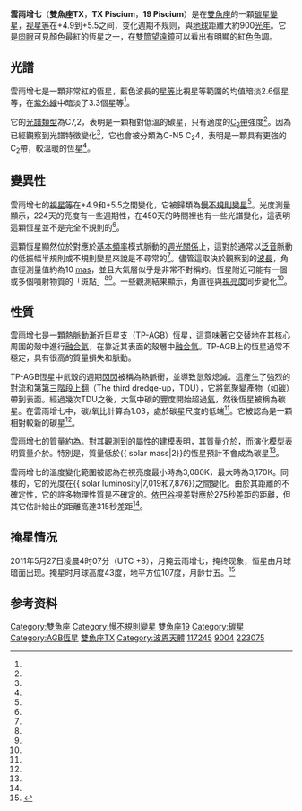 {{short description|在雙魚座中肉眼可見的碳星}}

{{Starbox begin
| name = 雲雨增七（雙魚座TX）
}}
{{Starbox image
 | image=
{{Location mark
|image=Pisces constellation map.svg|alt=|float=center|width=260
|label=|position=right
|mark=Red circle.svg|mark_width=8|mark_link=TX Psc|x=699|y=657
}}
|caption=雲雨增七在雙魚座中的位置（紅圈）
}}
{{Starbox observe
| epoch=[[J2000.0|J2000.0]]
| constell=[[雙魚座|雙魚座]]
| 星官 = [[雲雨_(星官)|雲雨]] （[[壁宿|壁宿]]）
| ra={{RA|23|46|23.51708}}<ref name=hipparcos/>
| dec={{DEC|+03|29|12.5244}}<ref name=hipparcos/>
| appmag_v=4.79 - 5.20<ref name=gcvs/>
}}
{{Starbox character
| class = C7,2<ref name=Yamashita1972/>
| b-v = +2.60<ref name=ducati/>
| u-b = +3.33<ref name=ducati/>
| variable = [[慢不規則變星|Lb]]<ref name=gcvs/>
}}
{{Starbox astrometry
| radial_v = {{Val|+11.5|1.5}}<ref name=Anderson2012/>
| prop_mo_ra = −33.68<ref name=hipparcos/>
| prop_mo_dec = −24.49<ref name=hipparcos/>
| parallax = 3.63
| p_error = 0.39
| parallax_footnote = <ref name=hipparcos/>
| absmag_v = −2.22<ref name=Anderson2012/>
}}
{{Starbox detail
| mass = 1 - 3<ref name=klotz/>
| temperature = 3,080 - 3,170<ref name=klotz/>
| radius = 295<ref name=klotz/>
| luminosity = 7,019 - 7,876<ref name=klotz/>
| gravity = −0.2 - −0.5<ref name=klotz/>
| metal_fe = −0.39<ref name=abia/>
}}
{{Starbox catalogue
| names = {{odlist|V=TX Psc|F=19 Psc|BD=+02° 4709|FK5=3908|HD=223075|HIP=117245 | HR=9004 | SAO=128374 }}
}}
{{Starbox reference
|Simbad = TX+Piscium
}}
{{Starbox end}}

'''雲雨增七'''（'''雙魚座TX'''，'''TX Piscium'''，'''19 Piscium'''）是在[[雙魚座|雙魚座]]的一顆[[碳星|碳星]][[變星|變星]]，[[视星等|视星等]]在+4.9到+5.5之间，变化週期不规则，與[[地球|地球]]距離大約900[[光年|光年]]。它是[[肉眼|肉眼]]可見顏色最紅的恆星之一，在[[雙筒望遠鏡|雙筒望遠鏡]]可以看出有明顯的紅色色調。

== 光譜 ==
雲雨增七是一顆非常紅的恆星，藍色波長的[[星等|星等]]比視星等範圍的均值暗淡2.6個星等，在[[紫外線|紫外線]]中暗淡了3.3個星等<ref name=ducati/>。

它的[[恆星分類|光譜類型]]為C7,2，表明是一顆相對低溫的碳星，只有適度的[[史萬譜帶|C<sub>2</sub>帶]]強度<ref name=Yamashita1972/>。因為已經觀察到光譜特徵變化<ref name=hron/>，它也會被分類為C-N5 C<sub>2</sub>4，表明是一顆具有更強的C<sub>2</sub>帶，較溫暖的恆星<ref name=barnbaum/>。

== 變異性 ==
雲雨增七的[[視星等|視星等]]在+4.9和+5.5之間變化，它被歸類為[[慢不規則變星|慢不規則變星]]<ref name=gcvs/>。光度測量顯示，224天的亮度有一些週期性，在450天的時間裡也有一些光譜變化，這表明這顆恆星並不是完全不規則的<ref name=hron/>。

這顆恆星顯然位於對應於[[基本頻率|基本頻率]]模式脈動的[[週光關係|週光關係]]上，這對於通常以[[泛音|泛音]]脈動的低振幅半規則或不規則變星來說是不尋常的<ref name=cruzalebes/>。儘管這取決於觀察到的[[波長|波長]]，角直徑測量值約為10 [[弧秒|mas]]，並且大氣層似乎是非常不對稱的。恆星附近可能有一個或多個噴射物質的「斑點」<ref name=cruzalebes/><ref name=hron/>。一些觀測結果顯示，角直徑與[[視星等|視亮度]]同步變化<ref name=cruzalebes/>。

== 性質 ==
雲雨增七是一顆熱脈動[[漸近巨星支|漸近巨星支]]（TP-AGB）恆星，這意味著它交替地在其核心周圍的殼中進行[[3氦過程|融合氦]]，在靠近其表面的殼層中[[恆星核合成#氫融合|融合氫]]。TP-AGB上的恆星通常不穩定，具有很高的質量損失和脈動。 

TP-AGB恆星中氦殼的週期[[氦閃|閃閃]]被稱為熱脈衝，並導致氫殼熄滅。這產生了強烈的對流和第[[上翻#第三階段|第三階段上翻]]（The third dredge-up，TDU），它將氦聚變產物（如[[碳|碳]]）帶到表面。經過幾次TDU之後，大氣中碳的豐度開始超過[[氧|氧]]，然後恆星被稱為碳星。在雲雨增七中，碳/氧比計算為1.03，處於碳星尺度的低端<ref name=abia/>。它被認為是一顆相對較新的碳星<ref name=hron/>。

雲雨增七的質量約為{{solar mass|2}}。對其觀測到的屬性的建模表明，其質量介於{{solar mass|1 and 2}}，而演化模型表明質量介於{{solar mass|2 and 3}}。特別是，質量低於{{ solar mass|2}}的恆星預計不會成為碳星<ref name=klotz/>。

雲雨增七的溫度變化範圍被認為在視亮度最小時為3,080K，最大時為3,170K。同樣的，它的光度在{{ solar luminosity|7,019和7,876}}之間變化。由於其距離的不確定性，它的許多物理性質是不確定的。[[依巴谷|依巴谷]]視差對應於275秒差距的距離，但其它估計給出的距離高達315秒差距<ref name=klotz/>。

== 掩星情况 ==
2011年5月27日凌晨4时07分（UTC +8），月掩云雨增七，掩终现象，恒星由月球暗面出现。掩星时月球高度43度，地平方位107度，月龄廿五。<ref>{{cite web|title=2011年5月27日 月掩云雨增七|url=http://www.skylook.org/info/info/info_7663.html|date=2011-04-25|accessdate=2011-04-27|author=香港天文学会|archive-url=https://web.archive.org/web/20110430100308/http://www.skylook.org/info/info/info_7663.html|archive-date=2011-04-30|dead-url=yes}}</ref>

== 参考资料 ==
{{reflist|refs=

<ref name=hron>{{cite journal|bibcode=2015A&A...584A..27H|doi=10.1051/0004-6361/201526862|arxiv=1510.02680|title=The complex environment of the bright carbon star TX Piscium as probed by spectro-astrometry|journal=Astronomy & Astrophysics|volume=584|pages=A27|year=2015|last1=Hron|first1=J|last2=Uttenthaler|first2=S|last3=Aringer|first3=B|last4=Klotz|first4=D|last5=Lebzelter|first5=T|last6=Paladini|first6=C|last7=Wiedemann|first7=G|s2cid=59145570}}</ref>

<ref name=Anderson2012>{{citation
 | title=XHIP: An extended hipparcos compilation
 | last1=Anderson | first1=E. | last2=Francis | first2=Ch.
 | journal=Astronomy Letters
 | volume=38 | issue=5 | pages=331 | year=2012
 | bibcode=2012AstL...38..331A | doi=10.1134/S1063773712050015
 | arxiv=1108.4971 | s2cid=119257644 | postscript=. }}</ref>

<ref name=Yamashita1972>{{citation
 | title= The C-classification of the spectra of carbon stars
 | last1=Yamashita | first1=Yasumasa
 | journal=Annals of the Tokyo Astronomical Observatory
 | volume=13 | issue=3 | year=1972
 | page=167 | bibcode=1972AnTok..13..169Y }}</ref>

<ref name=gcvs>{{cite journal|bibcode=2009yCat....102025S|title=VizieR Online Data Catalog: General Catalogue of Variable Stars (Samus+ 2007-2013)|journal=VizieR On-line Data Catalog: B/GCVS. Originally Published in: 2009yCat....102025S|volume=1|display-authors=etal|last1=Samus|first1=N. N.|last2=Durlevich|first2=O. V.|year=2009}}</ref>

<ref name=hipparcos>{{cite journal | arxiv=0708.1752 | bibcode=2007A&A...474..653V | doi=10.1051/0004-6361:20078357 | title=Validation of the new Hipparcos reduction | journal=Astronomy and Astrophysics | volume=474 | issue=2 | pages=653–664 | year=2007 | last1=Van Leeuwen | first1=F. | s2cid=18759600 }} [http://vizier.u-strasbg.fr/viz-bin/VizieR-S?HIP%117245 Vizier catalog entry] {{Wayback|url=http://vizier.u-strasbg.fr/viz-bin/VizieR-S?HIP%117245 |date=20170922050754 }}</ref>

<ref name=ducati>{{cite journal|bibcode=2002yCat.2237....0D|title=VizieR Online Data Catalog: Catalogue of Stellar Photometry in Johnson's 11-color system|journal=CDS/ADC Collection of Electronic Catalogues|volume=2237|last1=Ducati|first1=J. R|year=2002}}</ref>

<ref name=klotz>{{cite journal|bibcode=2013A&A...550A..86K|doi=10.1051/0004-6361/201220444|arxiv=1301.0404|title=Catching the fish – Constraining stellar parameters for TX Piscium using spectro-interferometric observations|journal=Astronomy & Astrophysics|volume=550|pages=A86|year=2013|last1=Klotz|first1=D|last2=Paladini|first2=C|last3=Hron|first3=J|last4=Aringer|first4=B|last5=Sacuto|first5=S|last6=Marigo|first6=P|last7=Verhoelst|first7=T|s2cid=59054098}}</ref>

<ref name=barnbaum>{{cite journal|bibcode=1996ApJS..105..419B|doi=10.1086/192323|title=A Moderate-Resolution Spectral Atlas of Carbon Stars: R, J, N, CH, and Barium Stars|journal=The Astrophysical Journal Supplement Series|volume=105|pages=419|year=1996|last1=Barnbaum|first1=Cecilia|last2=Stone|first2=Remington P. S|last3=Keenan|first3=Philip C}}</ref>

<ref name=abia>{{cite journal|bibcode=2015A&A...581A..88A|doi=10.1051/0004-6361/201526586|arxiv=1507.03488|title=The origin of fluorine: Abundances in AGB carbon stars revisited|journal=Astronomy & Astrophysics|volume=581|pages=A88|year=2015|last1=Abia|first1=C|last2=Cunha|first2=K|last3=Cristallo|first3=S|last4=De Laverny|first4=P|s2cid=53393967}}</ref>

<ref name=cruzalebes>{{cite journal|bibcode=2013MNRAS.434..437C|doi=10.1093/mnras/stt1037|arxiv=1306.3288|title=Fundamental parameters of 16 late-type stars derived from their angular diameter measured with VLTI/AMBER★|journal=Monthly Notices of the Royal Astronomical Society|volume=434|pages=437–450|year=2013|last1=Cruzalèbes|first1=P|last2=Jorissen|first2=A|last3=Rabbia|first3=Y|last4=Sacuto|first4=S|last5=Chiavassa|first5=A|last6=Pasquato|first6=E|last7=Plez|first7=B|last8=Eriksson|first8=K|last9=Spang|first9=A|last10=Chesneau|first10=O|issue=1|s2cid=49573767}}</ref>

}}


{{Stars of Pisces}}

[[Category:雙魚座|Category:雙魚座]]
[[Category:慢不規則變星|Category:慢不規則變星]]
[[Category:佛氏天體|雙魚座19]]
[[Category:碳星|Category:碳星]]
[[Category:AGB恆星|Category:AGB恆星]]
[[Category:以變星命名法命名的天體|雙魚座TX]]
[[Category:波恩天體|Category:波恩天體]]
[[Category:HIP天體|117245]]
[[Category:HR天體|9004]]
[[Category:HD和HDE天體|223075]]